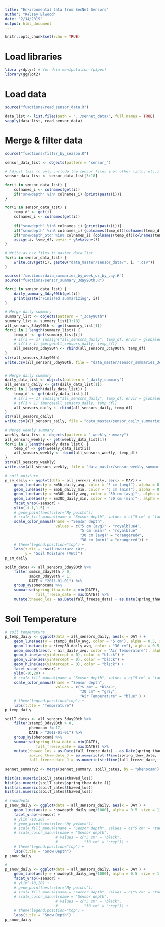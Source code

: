 ```yaml
---
title: "Environmental Data from SenNet Sensors"
author: "Kelsey Elwood"
date: "2/14/2019"
output: html_document
---
```


```r
knitr::opts_chunk$set(echo = TRUE)
```

# Load libraries
```r
library(dplyr) # for data manipulation (pipes)
library(ggplot2)
```

# Load data
```r
source("functions/read_sensor_data.R")

data_list <- list.files(path = "../sennet_data/", full.names = TRUE)
sapply(data_list, read_sensor_data)
```

# Merge & filter data
```r
source("functions/filter_by_season.R")

sensor_data_list <- objects(pattern = "sensor_")

# Adjust this to only include the sensor files (not other lists, etc.)
sensor_data_list <- sensor_data_list[3:18]

```


```r
for(i in sensor_data_list) {
    colnames_i <- colnames(get(i))
    if("snowdepth" %in% colnames_i) {print(paste(i))}
}

for(i in sensor_data_list) {
    temp_df <- get(i)
    colnames_i <- colnames(get(i))
    
    if("snowdepth" %in% colnames_i) {print(paste(i))}
    if("snowdepth" %in% colnames_i) {colnames(temp_df)[colnames(temp_df) == 'snowdepth'] <- 'dts'}
    if("snowdepth_Std" %in% colnames_i) {colnames(temp_df)[colnames(temp_df) == 'snowdepth_Std'] <- 'dts_Std'}
    assign(i, temp_df, envir = globalenv())
}
```

```r
# Write as csv files to master data list
for(i in sensor_data_list) {
    write.csv(get(i), paste0("data_master/sensor_data/", i, ".csv"))
}
```

```r
source("functions/data_summaries_by_week_or_by_day.R")
source("functions/sensor_summary_3day90th.R")

for(i in sensor_data_list) {
    daily_summary_3day90th(get(i))
    print(paste("Finished summarizing", i))
}


```

```r
# Merge daily summary
summary_list <- objects(pattern = "_3day90th")
summary_list <- summary_list[3:18]
all_sensors_3day90th <- get(summary_list[1])
for(i in 2:length(summary_list)) {
    temp_df <- get(summary_list[i])
    # if(i == 1) {assign("all_sensors_daily", temp_df, envir = globalenv())}
    # if(i > 1) {merge(all_sensors_daily, temp_df)}
    all_sensors_3day90th <- rbind(all_sensors_3day90th, temp_df)
}
str(all_sensors_3day90th)
write.csv(all_sensors_3day90th, file = "data_master/sensor_summaries_3day90th.csv", row.names = FALSE)


# Merge daily summary
daily_data_list <- objects(pattern = "_daily_summary")
all_sensors_daily <- get(daily_data_list[1])
for(i in 2:length(daily_data_list)) {
    temp_df <- get(daily_data_list[i])
    # if(i == 1) {assign("all_sensors_daily", temp_df, envir = globalenv())}
    # if(i > 1) {merge(all_sensors_daily, temp_df)}
    all_sensors_daily <- rbind(all_sensors_daily, temp_df)
}
str(all_sensors_daily)
write.csv(all_sensors_daily, file = "data_master/sensor_daily_summaries.csv", row.names = FALSE)

# Merge weekly summary
weekly_data_list <- objects(pattern = "_weekly_summary")
all_sensors_weekly <- get(weekly_data_list[1])
for(i in 2:length(weekly_data_list)) {
    temp_df <- get(weekly_data_list[i])
    all_sensors_weekly <- rbind(all_sensors_weekly, temp_df)
}
str(all_sensors_weekly)
write.csv(all_sensors_weekly, file = "data_master/sensor_weekly_summaries.csv")

```

```r
# soil moisture
p_sm_daily <- ggplot(data = all_sensors_daily, aes(x = DAY)) + 
    geom_line(aes(y = sm5b_daily_avg, color = "5 cm (avg)"), alpha = 0.5, size = 1) +
    geom_line(aes(y = sm5b_daily_min, color = "5 cm (min)"), alpha = 0.5, size = 1) +
    geom_line(aes(y = sm30b_daily_avg, color = "30 cm (avg)"), alpha = 0.5, size = 1) +
    geom_line(aes(y = sm30b_daily_min, color = "30 cm (min)"), alpha = 0.5, size = 1) +
    facet_wrap(~sensor) + 
    ylim(-0.1,1.5) +
    # geom_point(aes(color="My points"))
    # scale_fill_manual(name = "Sensor depth", values = c("5 cm" = "tan", "30 cm" = "tan4")) +
    scale_color_manual(name = "Sensor depth", 
                       values = c("5 cm (avg)" = "royalblue4",
                                  "5 cm (min)" = "royalblue",
                                  "30 cm (avg)" = "orangered4",
                                  "30 cm (min)" = "orangered")) +
    # theme(legend.position="top") +
    labs(title = "Soil Moisture (B)", 
         y = "Soil Moisture (VWC)")
p_sm_daily    

```

```r
soilM_dates <- all_sensors_3day90th %>% 
    filter(sm5cm_3day90th > 0,
           sm5cm_3day90th < 1,
           DATE > "2018-01-01") %>% 
    group_by(phenocam) %>% 
    summarise(spring_thaw_date = min(DATE),
              fall_freeze_date = max(DATE)) %>% 
    mutate(thawed_los = as.Date(fall_freeze_date) - as.Date(spring_thaw_date))
```

# Soil Temperature
```r
# soil temperature
p_temp_daily <- ggplot(data = all_sensors_daily, aes(x = DAY)) + 
    geom_line(aes(y = stemp5_daily_avg, color = "5 cm"), alpha = 0.5, size = 1) +
    geom_line(aes(y = stemp30_daily_avg, color = "30 cm"), alpha = 0.5, size = 1) +
    geom_smooth(aes(y = air_daily_avg, color = "Air Temperature"), alpha = 0.5, size = 1) +
    geom_hline(aes(yintercept = 0), color = "black") + 
    geom_vline(aes(yintercept = 0), color = "black") + 
    geom_hline(aes(yintercept = 0), color = "black") + 
    facet_wrap(~sensor) + 
    ylim(-10,20) +
    # scale_fill_manual(name = "Sensor depth", values = c("5 cm" = "tan", "30 cm" = "tan4")) +
    scale_color_manual(name = "Sensor depth", 
                       values = c("5 cm" = "black", 
                                  "30 cm" = "grey",
                                  "Air Temperature" = "blue")) +
    # theme(legend.position="top") +
    labs(title = "Temperature")
p_temp_daily  

```

```r
soilT_dates <- all_sensors_3day90th %>% 
    filter(stemp5_3day90th > 0,
           phenocam != 17,
           DATE > "2018-01-01") %>% 
    group_by(phenocam) %>% 
    summarise(spring_thaw_date = min(DATE),
              fall_freeze_date = max(DATE)) %>% 
    mutate(thawed_los = as.Date(fall_freeze_date) - as.Date(spring_thaw_date),
           spring_thaw_date_J = as.numeric(strftime(spring_thaw_date, format = "%j")),
           fall_freeze_date_J = as.numeric(strftime(fall_freeze_date, format = "%j")))
    
sennet_summary2 <- merge(sennet_summary, soilT_dates, by = "phenocam")

hist(as.numeric(soilT_dates$thawed_los))
hist(as.numeric(soilT_dates$spring_thaw_date_J))
hist(as.numeric(soilT_dates$thawed_los))
hist(as.numeric(soilT_dates$thawed_los))

```

```r
# snowdepth
p_snow_daily <- ggplot(data = all_sensors_daily, aes(x = DAY)) + 
    geom_line(aes(y = snowdepth_daily_avg/1000), alpha = 0.5, size = 1) +
    facet_wrap(~sensor) + 
    # ylim(-10,20) +
    # geom_point(aes(color="My points"))
    # scale_fill_manual(name = "Sensor depth", values = c("5 cm" = "tan", "30 cm" = "tan4")) +
    # scale_color_manual(name = "Sensor depth", 
                       # values = c("5 cm" = "black", 
                       #            "30 cm" = "grey")) +
    # theme(legend.position="top") +
    labs(title = "Snow Depth")
p_snow_daily  

```

```r
# 
p_snow_daily <- ggplot(data = all_sensors_daily, aes(x = DAY)) + 
    geom_line(aes(y = snowdepth_daily_avg/1000), alpha = 0.5, size = 1) +
    facet_wrap(~sensor) + 
    # ylim(-10,20) +
    # geom_point(aes(color="My points"))
    # scale_fill_manual(name = "Sensor depth", values = c("5 cm" = "tan", "30 cm" = "tan4")) +
    # scale_color_manual(name = "Sensor depth", 
                       # values = c("5 cm" = "black", 
                       #            "30 cm" = "grey")) +
    # theme(legend.position="top") +
    labs(title = "Snow Depth")
p_snow_daily  

```